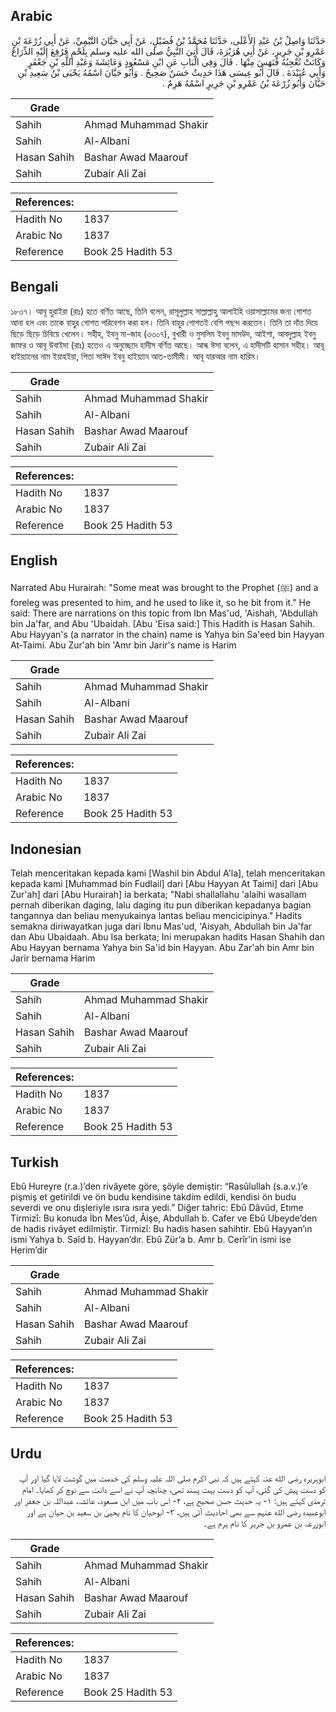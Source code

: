 ## Arabic


<div dir="rtl" lang="ar" style={{fontSize:'larger',backgroundColor:'#f8f9fa',padding:20}}>
حَدَّثَنَا وَاصِلُ بْنُ عَبْدِ الأَعْلَى، حَدَّثَنَا مُحَمَّدُ بْنُ فُضَيْلٍ، عَنْ أَبِي حَيَّانَ التَّيْمِيِّ، عَنْ أَبِي زُرْعَةَ بْنِ عَمْرِو بْنِ جَرِيرٍ، عَنْ أَبِي هُرَيْرَةَ، قَالَ أُتِيَ النَّبِيُّ صلى الله عليه وسلم بِلَحْمٍ فَرُفِعَ إِلَيْهِ الذِّرَاعُ وَكَانَتْ تُعْجِبُهُ فَنَهَسَ مِنْهَا ‏.‏ قَالَ وَفِي الْبَابِ عَنِ ابْنِ مَسْعُودٍ وَعَائِشَةَ وَعَبْدِ اللَّهِ بْنِ جَعْفَرٍ وَأَبِي عُبَيْدَةَ ‏.‏ قَالَ أَبُو عِيسَى هَذَا حَدِيثٌ حَسَنٌ صَحِيحٌ ‏.‏ وَأَبُو حَيَّانَ اسْمُهُ يَحْيَى بْنُ سَعِيدِ بْنِ حَيَّانَ وَأَبُو زُرْعَةَ بْنُ عَمْرِو بْنِ جَرِيرٍ اسْمُهُ هَرِمٌ ‏.‏
</div>
<div style={{backgroundColor:'#f8f9fa',padding:20, marginBottom: 10}}><table> <thead> <tr> <th>Grade</th> <th></th> </tr> </thead> <tbody> <tr><td>Sahih</td><td>Ahmad Muhammad Shakir</td></tr><tr><td>Sahih</td><td>Al-Albani</td></tr><tr><td>Hasan Sahih</td><td>Bashar Awad Maarouf</td></tr><tr><td>Sahih</td><td>Zubair Ali Zai</td></tr></tbody></table><table> <thead> <tr> <th>References:</th> <th></th> </tr> </thead> <tbody><tr><td>Hadith No</td><td>1837</td></tr><tr><td>Arabic No</td><td>1837</td></tr><tr><td>Reference</td><td>Book 25 Hadith 53</td></tr></tbody></table></div>

## Bengali


<div dir="ltr" lang="bn" style={{fontSize:'larger',backgroundColor:'#f8f9fa',padding:20}}>
১৮৩৭। আবূ হুরাইরা (রাঃ) হতে বর্ণিত আছে, তিনি বলেন, রাসূলুল্লাহ সাল্লাল্লাহু আলাইহি ওয়াসাল্লামের জন্য গোশত আনা হল এবং তাকে বাহুর গোশত পরিবেশন করা হল। তিনি বাহুর গোশতই বেশি পছন্দ করতেন। তিনি তা দাঁত দিয়ে ছিড়ে ছিড়ে চিবিয়ে খেলেন। সহীহ, ইবনু মা-জাহ (৩৩০৭), বুখারী ও মুসলিম ইবনু মাসউদ, আইশা, আবদুল্লাহ ইবনু জাফর ও আবূ উবাইদা (রাঃ) হতেও এ অনুচ্ছেদে হাদীস বর্ণিত আছে। আৰূ ঈসা বলেন, এ হাদীসটি হাসান সহীহ। আবূ হাইয়্যানের নাম ইয়াহইয়া, পিতা সাঈদ ইবনু হাইয়্যান আত-তামীমী। আবূ যারআর নাম হারিম।
</div>
<div style={{backgroundColor:'#f8f9fa',padding:20, marginBottom: 10}}><table> <thead> <tr> <th>Grade</th> <th></th> </tr> </thead> <tbody> <tr><td>Sahih</td><td>Ahmad Muhammad Shakir</td></tr><tr><td>Sahih</td><td>Al-Albani</td></tr><tr><td>Hasan Sahih</td><td>Bashar Awad Maarouf</td></tr><tr><td>Sahih</td><td>Zubair Ali Zai</td></tr></tbody></table><table> <thead> <tr> <th>References:</th> <th></th> </tr> </thead> <tbody><tr><td>Hadith No</td><td>1837</td></tr><tr><td>Arabic No</td><td>1837</td></tr><tr><td>Reference</td><td>Book 25 Hadith 53</td></tr></tbody></table></div>

## English


<div dir="ltr" lang="en" style={{fontSize:'larger',backgroundColor:'#f8f9fa',padding:20}}>
Narrated Abu Hurairah: "Some meat was brought to the Prophet (ﷺ) and a foreleg was presented to him, and he used to like it, so he bit from it." He said: There are narrations on this topic from Ibn Mas'ud, 'Aishah, 'Abdullah bin Ja'far, and Abu 'Ubaidah. [Abu 'Eisa said:] This Hadith is Hasan Sahih. Abu Hayyan's (a narrator in the chain) name is Yahya bin Sa'eed bin Hayyan At-Taimi. Abu Zur'ah bin 'Amr bin Jarir's name is Harim
</div>
<div style={{backgroundColor:'#f8f9fa',padding:20, marginBottom: 10}}><table> <thead> <tr> <th>Grade</th> <th></th> </tr> </thead> <tbody> <tr><td>Sahih</td><td>Ahmad Muhammad Shakir</td></tr><tr><td>Sahih</td><td>Al-Albani</td></tr><tr><td>Hasan Sahih</td><td>Bashar Awad Maarouf</td></tr><tr><td>Sahih</td><td>Zubair Ali Zai</td></tr></tbody></table><table> <thead> <tr> <th>References:</th> <th></th> </tr> </thead> <tbody><tr><td>Hadith No</td><td>1837</td></tr><tr><td>Arabic No</td><td>1837</td></tr><tr><td>Reference</td><td>Book 25 Hadith 53</td></tr></tbody></table></div>

## Indonesian


<div dir="ltr" lang="id" style={{fontSize:'larger',backgroundColor:'#f8f9fa',padding:20}}>
Telah menceritakan kepada kami [Washil bin Abdul A'la], telah menceritakan kepada kami [Muhammad bin Fudlail] dari [Abu Hayyan At Taimi] dari [Abu Zur'ah] dari [Abu Hurairah] ia berkata; "Nabi shallallahu 'alaihi wasallam pernah diberikan daging, lalu daging itu pun diberikan kepadanya bagian tangannya dan beliau menyukainya lantas beliau mencicipinya." Hadits semakna diriwayatkan juga dari Ibnu Mas'ud, 'Aisyah, Abdullah bin Ja'far dan Abu Ubaidaah. Abu Isa berkata; Ini merupakan hadits Hasan Shahih dan Abu Hayyan bernama Yahya bin Sa'id bin Hayyan. Abu Zar'ah bin Amr bin Jarir bernama Harim
</div>
<div style={{backgroundColor:'#f8f9fa',padding:20, marginBottom: 10}}><table> <thead> <tr> <th>Grade</th> <th></th> </tr> </thead> <tbody> <tr><td>Sahih</td><td>Ahmad Muhammad Shakir</td></tr><tr><td>Sahih</td><td>Al-Albani</td></tr><tr><td>Hasan Sahih</td><td>Bashar Awad Maarouf</td></tr><tr><td>Sahih</td><td>Zubair Ali Zai</td></tr></tbody></table><table> <thead> <tr> <th>References:</th> <th></th> </tr> </thead> <tbody><tr><td>Hadith No</td><td>1837</td></tr><tr><td>Arabic No</td><td>1837</td></tr><tr><td>Reference</td><td>Book 25 Hadith 53</td></tr></tbody></table></div>

## Turkish


<div dir="ltr" lang="tr" style={{fontSize:'larger',backgroundColor:'#f8f9fa',padding:20}}>
Ebû Hureyre (r.a.)’den rivâyete göre, şöyle demiştir: “Rasûlullah (s.a.v.)’e pişmiş et getirildi ve ön budu kendisine takdim edildi, kendisi ön budu severdi ve onu dişleriyle ısıra ısıra yedi.” Diğer tahric: Ebû Dâvûd, Etıme Tirmizî: Bu konuda İbn Mes’ûd, Âişe, Abdullah b. Cafer ve Ebû Ubeyde’den de hadis rivâyet edilmiştir. Tirmizî: Bu hadis hasen sahihtir. Ebû Hayyan’ın ismi Yahya b. Saîd b. Hayyan’dır. Ebû Zür’a b. Amr b. Cerîr’in ismi ise Herim’dir
</div>
<div style={{backgroundColor:'#f8f9fa',padding:20, marginBottom: 10}}><table> <thead> <tr> <th>Grade</th> <th></th> </tr> </thead> <tbody> <tr><td>Sahih</td><td>Ahmad Muhammad Shakir</td></tr><tr><td>Sahih</td><td>Al-Albani</td></tr><tr><td>Hasan Sahih</td><td>Bashar Awad Maarouf</td></tr><tr><td>Sahih</td><td>Zubair Ali Zai</td></tr></tbody></table><table> <thead> <tr> <th>References:</th> <th></th> </tr> </thead> <tbody><tr><td>Hadith No</td><td>1837</td></tr><tr><td>Arabic No</td><td>1837</td></tr><tr><td>Reference</td><td>Book 25 Hadith 53</td></tr></tbody></table></div>

## Urdu


<div dir="rtl" lang="ur" style={{fontSize:'larger',backgroundColor:'#f8f9fa',padding:20}}>
ابوہریرہ رضی الله عنہ کہتے ہیں کہ نبی اکرم صلی اللہ علیہ وسلم کی خدمت میں گوشت لایا گیا اور آپ کو دست پیش کی گئی، آپ کو دست بہت پسند تھی، چنانچہ آپ نے اسے دانت سے نوچ کر کھایا۔ امام ترمذی کہتے ہیں: ۱- یہ حدیث حسن صحیح ہے، ۲- اس باب میں ابن مسعود، عائشہ، عبداللہ بن جعفر اور ابوعبیدہ رضی الله عنہم سے بھی احادیث آئی ہیں، ۳- ابوحیان کا نام یحییٰ بن سعید بن حیان ہے اور ابوزرعہ بن عمرو بن جریر کا نام ہرم ہے۔
</div>
<div style={{backgroundColor:'#f8f9fa',padding:20, marginBottom: 10}}><table> <thead> <tr> <th>Grade</th> <th></th> </tr> </thead> <tbody> <tr><td>Sahih</td><td>Ahmad Muhammad Shakir</td></tr><tr><td>Sahih</td><td>Al-Albani</td></tr><tr><td>Hasan Sahih</td><td>Bashar Awad Maarouf</td></tr><tr><td>Sahih</td><td>Zubair Ali Zai</td></tr></tbody></table><table> <thead> <tr> <th>References:</th> <th></th> </tr> </thead> <tbody><tr><td>Hadith No</td><td>1837</td></tr><tr><td>Arabic No</td><td>1837</td></tr><tr><td>Reference</td><td>Book 25 Hadith 53</td></tr></tbody></table></div>